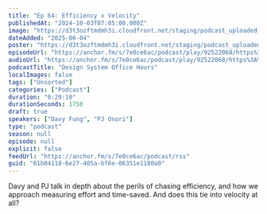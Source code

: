 ```yaml
---
title: "Ep 64: Efficiency x Velocity"
publishedAt: "2024-10-03T07:05:00.000Z"
image: "https://d3t3ozftmdmh3i.cloudfront.net/staging/podcast_uploaded_nologo/21047747/21047747-1699427880984-48d6ab24edbb5.jpg"
dateAdded: "2025-06-04"
poster: "https://d3t3ozftmdmh3i.cloudfront.net/staging/podcast_uploaded_nologo/21047747/21047747-1699427880984-48d6ab24edbb5.jpg"
episodeUrl: "https://anchor.fm/s/7e0ce6ac/podcast/play/92522068/https%3A%2F%2Fd3ctxlq1ktw2nl.cloudfront.net%2Fstaging%2F2024-9-3%2F387458761-44100-2-a03f53fe29dde.m4a"
audioUrl: "https://anchor.fm/s/7e0ce6ac/podcast/play/92522068/https%3A%2F%2Fd3ctxlq1ktw2nl.cloudfront.net%2Fstaging%2F2024-9-3%2F387458761-44100-2-a03f53fe29dde.m4a"
podcastTitle: "Design System Office Hours"
localImages: false
tags: ["Unsorted"]
categories: ["Podcast"]
duration: "0:29:10"
durationSeconds: 1750
draft: true
speakers: ["Davy Fung", "PJ Onori"]
type: "podcast"
season: null
episode: null
explicit: false
feedUrl: "https://anchor.fm/s/7e0ce6ac/podcast/rss"
guid: "61b04118-6e27-405a-bf6e-06351e1180a0"
---
```

Davy and PJ talk in depth about the perils of chasing efficiency, and how we approach measuring effort and time-saved. And does this tie into velocity at all?
